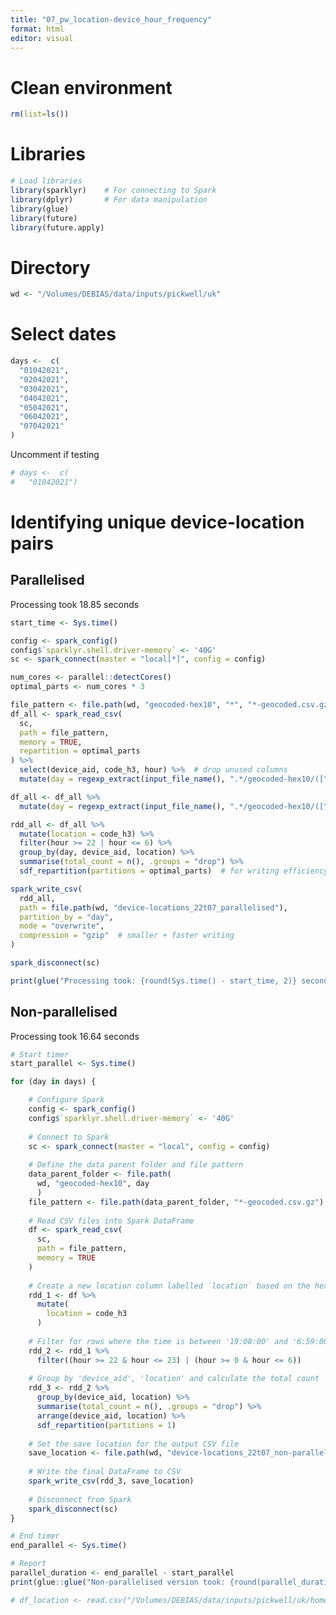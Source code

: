 ```yaml
---
title: "07_pw_location-device_hour_frequency"
format: html
editor: visual
---
```


# Clean environment

```r
rm(list=ls())
```

# Libraries

```r
# Load libraries
library(sparklyr)    # For connecting to Spark
library(dplyr)       # For data manipulation
library(glue)
library(future)
library(future.apply)
```

# Directory

```r
wd <- "/Volumes/DEBIAS/data/inputs/pickwell/uk"
```

# Select dates

```r
days <-  c(
  "01042021",
  "02042021",
  "03042021",
  "04042021",
  "05042021",
  "06042021",
  "07042021"
)

```

Uncomment if testing

```r
# days <-  c(
#   "01042021")
```

# Identifying unique device-location pairs

## Parallelised

Processing took 18.85 seconds

```r
start_time <- Sys.time()

config <- spark_config()
config$`sparklyr.shell.driver-memory` <- '40G'
sc <- spark_connect(master = "local[*]", config = config)

num_cores <- parallel::detectCores()
optimal_parts <- num_cores * 3

file_pattern <- file.path(wd, "geocoded-hex10", "*", "*-geocoded.csv.gz")
df_all <- spark_read_csv(
  sc,
  path = file_pattern,
  memory = TRUE,
  repartition = optimal_parts
) %>%
  select(device_aid, code_h3, hour) %>%  # drop unused columns
  mutate(day = regexp_extract(input_file_name(), ".*/geocoded-hex10/([^/]+)/.*", 1))

df_all <- df_all %>%
  mutate(day = regexp_extract(input_file_name(), ".*/geocoded-hex10/([^/]+)/.*", 1))

rdd_all <- df_all %>%
  mutate(location = code_h3) %>%
  filter(hour >= 22 | hour <= 6) %>%
  group_by(day, device_aid, location) %>%
  summarise(total_count = n(), .groups = "drop") %>%
  sdf_repartition(partitions = optimal_parts)  # for writing efficiency

spark_write_csv(
  rdd_all,
  path = file.path(wd, "device-locations_22t07_parallelised"),
  partition_by = "day",
  mode = "overwrite",
  compression = "gzip"  # smaller + faster writing
)

spark_disconnect(sc)

print(glue("Processing took: {round(Sys.time() - start_time, 2)} seconds"))
```

## Non-parallelised

Processing took 16.64 seconds

```r
# Start timer
start_parallel <- Sys.time()

for (day in days) {

    # Configure Spark
    config <- spark_config()
    config$`sparklyr.shell.driver-memory` <- '40G'
    
    # Connect to Spark
    sc <- spark_connect(master = "local", config = config)
    
    # Define the data parent folder and file pattern
    data_parent_folder <- file.path(
      wd, "geocoded-hex10", day
      )
    file_pattern <- file.path(data_parent_folder, "*-geocoded.csv.gz")
    
    # Read CSV files into Spark DataFrame
    df <- spark_read_csv(
      sc,
      path = file_pattern,
      memory = TRUE
    )
    
    # Create a new location column labelled `location` based on the hex3_code
    rdd_1 <- df %>% 
      mutate(
        location = code_h3
      )
    
    # Filter for rows where the time is between '19:00:00' and '6:59:00'
    rdd_2 <- rdd_1 %>%
      filter((hour >= 22 & hour <= 23) | (hour >= 0 & hour <= 6))
    
    # Group by 'device_aid', 'location' and calculate the total count
    rdd_3 <- rdd_2 %>% 
      group_by(device_aid, location) %>% 
      summarise(total_count = n(), .groups = "drop") %>% 
      arrange(device_aid, location) %>% 
      sdf_repartition(partitions = 1)
    
    # Set the save location for the output CSV file
    save_location <- file.path(wd, "device-locations_22t07_non-parallelised", day)
    
    # Write the final DataFrame to CSV
    spark_write_csv(rdd_3, save_location)
    
    # Disconnect from Spark
    spark_disconnect(sc)
}

# End timer
end_parallel <- Sys.time()

# Report
parallel_duration <- end_parallel - start_parallel
print(glue::glue("Non-parallelised version took: {round(parallel_duration, 2)} seconds"))
```

```r
# df_location <- read.csv("/Volumes/DEBIAS/data/inputs/pickwell/uk/home_location_new_1/01042021/part-00000-4b5d8191-a38c-4989-952a-917163da15b4-c000.csv")
```
